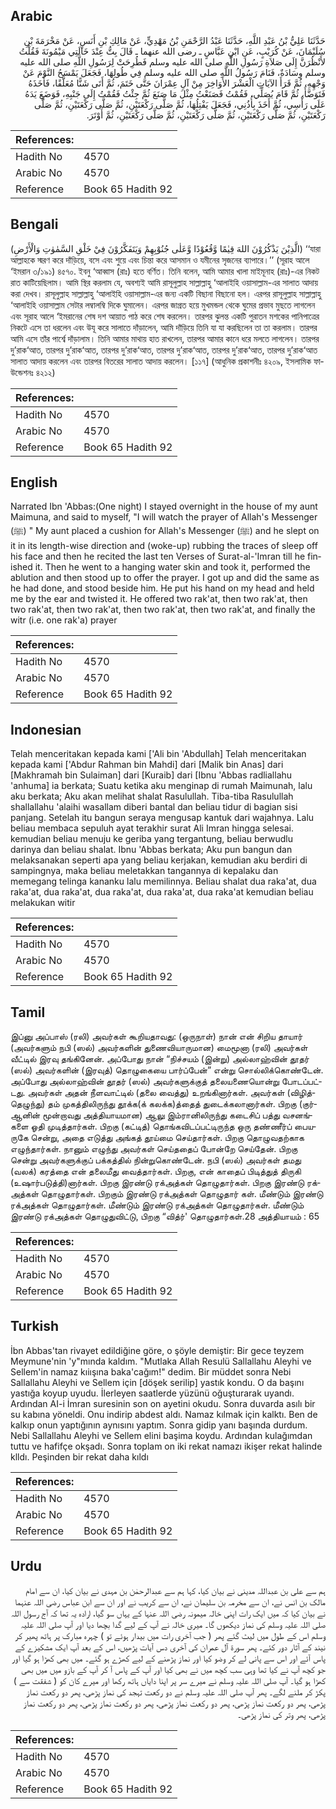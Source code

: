 ## Arabic


<div dir="rtl" lang="ar" style={{fontSize:'larger',backgroundColor:'#f8f9fa',padding:20}}>
حَدَّثَنَا عَلِيُّ بْنُ عَبْدِ اللَّهِ، حَدَّثَنَا عَبْدُ الرَّحْمَنِ بْنُ مَهْدِيٍّ، عَنْ مَالِكِ بْنِ أَنَسٍ، عَنْ مَخْرَمَةَ بْنِ سُلَيْمَانَ، عَنْ كُرَيْبٍ، عَنِ ابْنِ عَبَّاسٍ ـ رضى الله عنهما ـ قَالَ بِتُّ عِنْدَ خَالَتِي مَيْمُونَةَ فَقُلْتُ لأَنْظُرَنَّ إِلَى صَلاَةِ رَسُولِ اللَّهِ صلى الله عليه وسلم فَطُرِحَتْ لِرَسُولِ اللَّهِ صلى الله عليه وسلم وِسَادَةٌ، فَنَامَ رَسُولُ اللَّهِ صلى الله عليه وسلم فِي طُولِهَا، فَجَعَلَ يَمْسَحُ النَّوْمَ عَنْ وَجْهِهِ، ثُمَّ قَرَأَ الآيَاتِ الْعَشْرَ الأَوَاخِرَ مِنْ آلِ عِمْرَانَ حَتَّى خَتَمَ، ثُمَّ أَتَى شَنًّا مُعَلَّقًا، فَأَخَذَهُ فَتَوَضَّأَ، ثُمَّ قَامَ يُصَلِّي، فَقُمْتُ فَصَنَعْتُ مِثْلَ مَا صَنَعَ ثُمَّ جِئْتُ فَقُمْتُ إِلَى جَنْبِهِ، فَوَضَعَ يَدَهُ عَلَى رَأْسِي، ثُمَّ أَخَذَ بِأُذُنِي، فَجَعَلَ يَفْتِلُهَا، ثُمَّ صَلَّى رَكْعَتَيْنِ، ثُمَّ صَلَّى رَكْعَتَيْنِ، ثُمَّ صَلَّى رَكْعَتَيْنِ، ثُمَّ صَلَّى رَكْعَتَيْنِ، ثُمَّ صَلَّى رَكْعَتَيْنِ، ثُمَّ صَلَّى رَكْعَتَيْنِ، ثُمَّ أَوْتَرَ‏.‏
</div>
<div style={{backgroundColor:'#f8f9fa',padding:20, marginBottom: 10}}><table> <thead> <tr> <th>References:</th> <th></th> </tr> </thead> <tbody><tr><td>Hadith No</td><td>4570</td></tr><tr><td>Arabic No</td><td>4570</td></tr><tr><td>Reference</td><td>Book 65 Hadith 92</td></tr></tbody></table></div>

## Bengali


<div dir="ltr" lang="bn" style={{fontSize:'larger',backgroundColor:'#f8f9fa',padding:20}}>
(الَّذِيْنَ يَذْكُرُوْنَ اللهَ قِيٰمًا وَّقُعُوْدًا وَّعَلٰى جُنُوْبِهِمْ وَيَتَفَكَّرُوْنَ فِيْ خَلْقِ السَّمٰوٰتِ وَالْأَرْضِ) ‘‘যারা আল্লাহকে স্মরণ করে দাঁড়িয়ে, বসে এবং শুয়ে এবং চিন্তা করে আসমান ও যমীনের সৃজনের ব্যাপারে।’’ (সূরাহ আলে ‘ইমরান ৩/১৯১) ৪৫৭০. ইবনু ‘আব্বাস (রাঃ) হতে বর্ণিত। তিনি বলেন, আমি আমার খালা মাইমূনাহ (রাঃ)-এর নিকট রাত কাটিয়েছিলাম। আমি স্থির করলাম যে, অবশ্যই আমি রাসূলুল্লাহ সাল্লাল্লাহু ‘আলাইহি ওয়াসাল্লাম-এর সালাত আদায় করা দেখব। রাসূলুল্লাহ সাল্লাল্লাহু ‘আলাইহি ওয়াসাল্লাম-এর জন্য একটি বিছানা বিছানো হল। এরপর রাসূলুল্লাহ সাল্লাল্লাহু ‘আলাইহি ওয়াসাল্লাম সেটার লম্বালম্বি দিকে ঘুমালেন। এরপর জাগ্রত হয়ে মুখমন্ডল থেকে ঘুমের প্রভাব মুছতে লাগলেন এবং সূরাহ আলে ‘ইমরানের শেষ দশ আয়াত পাঠ করে শেষ করলেন। তারপর ঝুলন্ত একটি পুরাতন মশকের পানিপাত্রের নিকটে এসে তা ধরলেন এবং উযূ করে সালাতে দাঁড়ালেন, আমি দাঁড়িয়ে তিনি যা যা করছিলেন তা তা করলাম। তারপর আমি এসে তাঁর পার্শ্বে দাঁড়ালাম। তিনি আমার মাথায় হাত রাখলেন, তারপর আমার কানে ধরে মলতে লাগলেন। তারপর দু’রাক‘আত, তারপর দু’রাক‘আত, তারপর দু’রাক‘আত, তারপর দু’রাক‘আত, তারপর দু’রাক‘আত, তারপর দু’রাক‘আত সালাত আদায় করলেন এবং তারপর বিতরের সালাত আদায় করলেন। [১১৭] (আধুনিক প্রকাশনীঃ ৪২০৯, ইসলামিক ফাউন্ডেশনঃ ৪২১২)
</div>
<div style={{backgroundColor:'#f8f9fa',padding:20, marginBottom: 10}}><table> <thead> <tr> <th>References:</th> <th></th> </tr> </thead> <tbody><tr><td>Hadith No</td><td>4570</td></tr><tr><td>Arabic No</td><td>4570</td></tr><tr><td>Reference</td><td>Book 65 Hadith 92</td></tr></tbody></table></div>

## English


<div dir="ltr" lang="en" style={{fontSize:'larger',backgroundColor:'#f8f9fa',padding:20}}>
Narrated Ibn 'Abbas:(One night) I stayed overnight in the house of my aunt Maimuna, and said to myself, "I will watch the prayer of Allah's Messenger (ﷺ) " My aunt placed a cushion for Allah's Messenger (ﷺ) and he slept on it in its length-wise direction and (woke-up) rubbing the traces of sleep off his face and then he recited the last ten Verses of Surat-al-'Imran till he finished it. Then he went to a hanging water skin and took it, performed the ablution and then stood up to offer the prayer. I got up and did the same as he had done, and stood beside him. He put his hand on my head and held me by the ear and twisted it. He offered two rak'at, then two rak'at, then two rak'at, then two rak'at, then two rak'at, then two rak'at, and finally the witr (i.e. one rak'a) prayer
</div>
<div style={{backgroundColor:'#f8f9fa',padding:20, marginBottom: 10}}><table> <thead> <tr> <th>References:</th> <th></th> </tr> </thead> <tbody><tr><td>Hadith No</td><td>4570</td></tr><tr><td>Arabic No</td><td>4570</td></tr><tr><td>Reference</td><td>Book 65 Hadith 92</td></tr></tbody></table></div>

## Indonesian


<div dir="ltr" lang="id" style={{fontSize:'larger',backgroundColor:'#f8f9fa',padding:20}}>
Telah menceritakan kepada kami ['Ali bin 'Abdullah] Telah menceritakan kepada kami ['Abdur Rahman bin Mahdi] dari [Malik bin Anas] dari [Makhramah bin Sulaiman] dari [Kuraib] dari [Ibnu 'Abbas radliallahu 'anhuma] ia berkata; Suatu ketika aku menginap di rumah Maimunah, lalu aku berkata; Aku akan melihat shalat Rasulullah. Tiba-tiba Rasulullah shallallahu 'alaihi wasallam diberi bantal dan beliau tidur di bagian sisi panjang. Setelah itu bangun seraya mengusap kantuk dari wajahnya. Lalu beliau membaca sepuluh ayat terakhir surat Ali Imran hingga selesai. kemudian beliau menuju ke geriba yang tergantung, beliau berwudlu darinya dan beliau shalat. Ibnu 'Abbas berkata; Aku pun bangun dan melaksanakan seperti apa yang beliau kerjakan, kemudian aku berdiri di sampingnya, maka beliau meletakkan tangannya di kepalaku dan memegang telinga kananku lalu memilinnya. Beliau shalat dua raka'at, dua raka'at, dua raka'at, dua raka'at, dua raka'at, dua raka'at kemudian beliau melakukan witir
</div>
<div style={{backgroundColor:'#f8f9fa',padding:20, marginBottom: 10}}><table> <thead> <tr> <th>References:</th> <th></th> </tr> </thead> <tbody><tr><td>Hadith No</td><td>4570</td></tr><tr><td>Arabic No</td><td>4570</td></tr><tr><td>Reference</td><td>Book 65 Hadith 92</td></tr></tbody></table></div>

## Tamil


<div dir="ltr" lang="ta" style={{fontSize:'larger',backgroundColor:'#f8f9fa',padding:20}}>
இப்னு அப்பாஸ் (ரலி) அவர்கள் கூறியதாவது: (ஒருநாள்) நான் என் சிறிய தாயார் (அவர்களும் நபி (ஸல்) அவர்களின் துணைவியாருமான) மைமூனா (ரலி) அவர்கள் வீட்டில் இரவு தங்கினேன். அப்போது நான் “நிச்சயம் (இன்று) அல்லாஹ்வின் தூதர் (ஸல்) அவர்களின் (இரவுத்) தொழுகையை பார்ப்பேன்” என்று சொல்லிக்கொண்டேன். அப்போது அல்லாஹ்வின் தூதர் (ஸல்) அவர்களுக்குத் தலையணையொன்று போடப்பட்டது. அவர்கள் அதன் நீளவாட்டில் (தலை வைத்து) உறங்கினார்கள். அவர்கள் (விழித்தெழுந்து) தம் முகத்திலிருந்து தூக்க(க் கலக்க)த்தைத் துடைக்கலானார்கள். பிறகு (குர்ஆனின் மூன்றாவது அத்தியாயமான) ஆலு இம்ரானிலிருந்து கடைசிப் பத்து வசனங்களை ஓதி முடித்தார்கள். பிறகு (கட்டித்) தொங்கவிடப்பட்டிருந்த ஒரு தண்ணீர்ப் பையருகே சென்று, அதை எடுத்து அங்கத் தூய்மை செய்தார்கள். பிறகு தொழுவதற்காக எழுந்தார்கள். நானும் எழுந்து அவர்கள் செய்ததைப் போன்றே செய்தேன். பிறகு சென்று அவர்களுக்குப் பக்கத்தில் நின்றுகொண்டேன். நபி (ஸல்) அவர்கள் தமது (வலக்) கரத்தை என் தலைமீது வைத்தார்கள். பிறகு, என் காதைப் பிடித்துத் திருகி (உஷார்படுத்தி)னார்கள். பிறகு இரண்டு ரக்அத்கள் தொழுதார்கள். பிறகு இரண்டு ரக்அத்கள் தொழுதார்கள். பிறகும் இரண்டு ரக்அத்கள் தொழுதார் கள். மீண்டும் இரண்டு ரக்அத்கள் தொழுதார்கள். மீண்டும் இரண்டு ரக்அத்கள் தொழுதார்கள். மீண்டும் இரண்டு ரக்அத்கள் தொழுதுவிட்டு, பிறகு “வித்ர்' தொழுதார்கள்.28 அத்தியாயம் : 65
</div>
<div style={{backgroundColor:'#f8f9fa',padding:20, marginBottom: 10}}><table> <thead> <tr> <th>References:</th> <th></th> </tr> </thead> <tbody><tr><td>Hadith No</td><td>4570</td></tr><tr><td>Arabic No</td><td>4570</td></tr><tr><td>Reference</td><td>Book 65 Hadith 92</td></tr></tbody></table></div>

## Turkish


<div dir="ltr" lang="tr" style={{fontSize:'larger',backgroundColor:'#f8f9fa',padding:20}}>
İbn Abbas'tan rivayet edildiğine göre, o şöyle demiştir: Bir gece teyzem Meymune'nin 'y"mında kaldım. "Mutlaka Allah Resulü Sallallahu Aleyhi ve Sellem'in namaz kıiışına baka'cağım!" dedim. Bir müddet sonra Nebi Sallallahu Aleyhi ve Sellem için [döşek serilip] yastık kondu. O da başını yastığa koyup uyudu. İlerleyen saatlerde yüzünü oğuşturarak uyandı. Ardından AI-i İmran suresinin son on ayetini okudu. Sonra duvarda asılı bir su kabına yöneldi. Onu indirip abdest aldı. Namaz kılmak için kalktı. Ben de kalkıp onun yaptığının aynısını yaptım. Sonra gidip yanı başında durdum. Nebi Sallallahu Aleyhi ve Sellem elini başima koydu. Ardından kulağımdan tuttu ve hafifçe okşadı. Sonra toplam on iki rekat namazı ikişer rekat halinde klldı. Peşinden bir rekat daha kıldı
</div>
<div style={{backgroundColor:'#f8f9fa',padding:20, marginBottom: 10}}><table> <thead> <tr> <th>References:</th> <th></th> </tr> </thead> <tbody><tr><td>Hadith No</td><td>4570</td></tr><tr><td>Arabic No</td><td>4570</td></tr><tr><td>Reference</td><td>Book 65 Hadith 92</td></tr></tbody></table></div>

## Urdu


<div dir="rtl" lang="ur" style={{fontSize:'larger',backgroundColor:'#f8f9fa',padding:20}}>
ہم سے علی بن عبداللہ مدینی نے بیان کیا، کہا ہم سے عبدالرحمٰن بن مہدی نے بیان کیا، ان سے امام مالک بن انس نے، ان سے مخرمہ بن سلیمان نے، ان سے کریب نے اور ان سے ابن عباس رضی اللہ عنہما نے بیان کیا کہ میں ایک رات اپنی خالہ میمونہ رضی اللہ عنہا کے یہاں سو گیا، ارادہ یہ تھا کہ آج رسول اللہ صلی اللہ علیہ وسلم کی نماز دیکھوں گا۔ میری خالہ نے آپ کے لیے گدا بچھا دیا اور آپ صلی اللہ علیہ وسلم اس کے طول میں لیٹ گئے پھر ( جب آخری رات میں بیدار ہوئے تو ) چہرہ مبارک پر ہاتھ پھیر کر نیند کے آثار دور کئے۔ پھر سورۃ آل عمران کی آخری دس آیات پڑھیں، اس کے بعد آپ ایک مشکیزے کے پاس آئے اور اس سے پانی لے کر وضو کیا اور نماز پڑھنے کے لیے کھڑے ہو گئے۔ میں بھی کھڑا ہو گیا اور جو کچھ آپ نے کیا تھا وہی سب کچھ میں نے بھی کیا اور آپ کے پاس آ کر آپ کے بازو میں میں بھی کھڑا ہو گیا۔ آپ صلی اللہ علیہ وسلم نے میرے سر پر اپنا دایاں ہاتھ رکھا اور میرے کان کو ( شفقت سے ) پکڑ کر ملنے لگے۔ پھر آپ صلی اللہ علیہ وسلم نے دو رکعت تہجد کی نماز پڑھی، پھر دو رکعت نماز پڑھی، پھر دو رکعت نماز پڑھی، پھر دو رکعت نماز پڑھی، پھر دو رکعت نماز پڑھی، پھر دو رکعت نماز پڑھی، پھر وتر کی نماز پڑھی۔
</div>
<div style={{backgroundColor:'#f8f9fa',padding:20, marginBottom: 10}}><table> <thead> <tr> <th>References:</th> <th></th> </tr> </thead> <tbody><tr><td>Hadith No</td><td>4570</td></tr><tr><td>Arabic No</td><td>4570</td></tr><tr><td>Reference</td><td>Book 65 Hadith 92</td></tr></tbody></table></div>